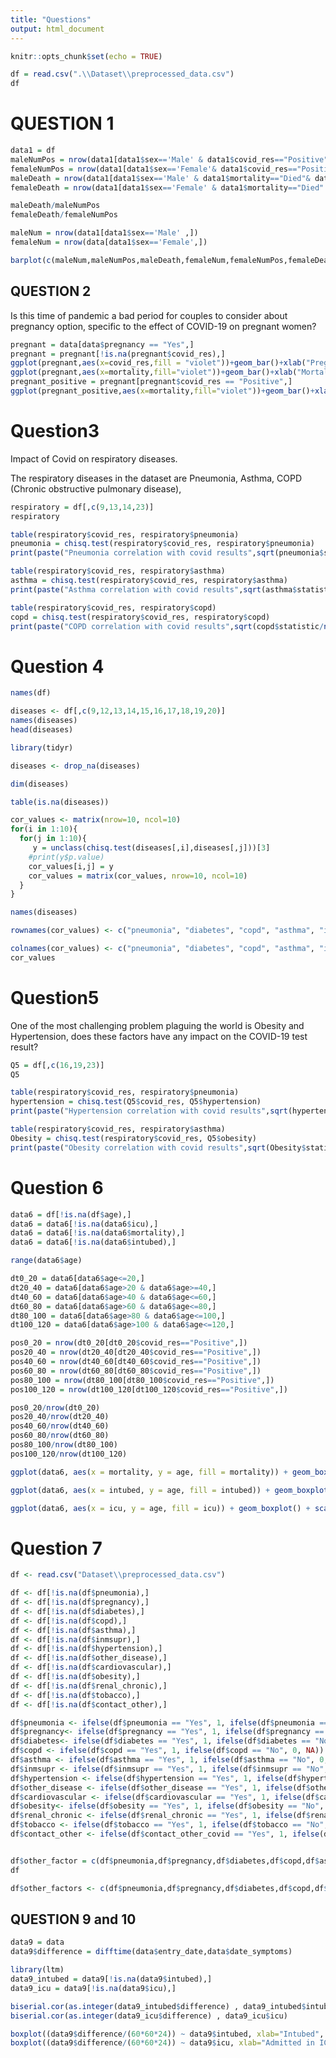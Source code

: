 ```yaml
---
title: "Questions"
output: html_document
---
```


```r
knitr::opts_chunk$set(echo = TRUE)
```

```r
df = read.csv(".\\Dataset\\preprocessed_data.csv")
df
```

# QUESTION 1
```r
data1 = df
maleNumPos = nrow(data1[data1$sex=='Male' & data1$covid_res=="Positive",])
femaleNumPos = nrow(data1[data1$sex=='Female'& data1$covid_res=="Positive",])
maleDeath = nrow(data1[data1$sex=='Male' & data1$mortality=="Died"& data1$covid_res=="Positive",])
femaleDeath = nrow(data1[data1$sex=='Female' & data1$mortality=="Died" & data1$covid_res=="Positive",])

maleDeath/maleNumPos
femaleDeath/femaleNumPos

maleNum = nrow(data1[data1$sex=='Male' ,])
femaleNum = nrow(data[data1$sex=='Female',])

barplot(c(maleNum,maleNumPos,maleDeath,femaleNum,femaleNumPos,femaleDeath), names.arg = c("Total Males", "Cov +ve Male", "Cov +ve Male Death","Total females", "Cov +ve female", "Cov +ve female Death"), main = "Male vs Female Data", horiz = T, col = c("green","orange", "red"))
```


## QUESTION 2

Is this time of pandemic a bad period for couples to consider about pregnancy option, specific to the effect of COVID-19 on pregnant women?

```r
pregnant = data[data$pregnancy == "Yes",]
pregnant = pregnant[!is.na(pregnant$covid_res),]
ggplot(pregnant,aes(x=covid_res,fill = "violet"))+geom_bar()+xlab("Pregnant")+ggtitle("Pregnant women Covid result")
ggplot(pregnant,aes(x=mortality,fill="violet"))+geom_bar()+xlab("Mortality")+ggtitle("Pregnant women died")
pregnant_positive = pregnant[pregnant$covid_res == "Positive",]
ggplot(pregnant_positive,aes(x=mortality,fill="violet"))+geom_bar()+xlab("Mortality")+ggtitle("Pregnant women corona positive and wdied")
```

# Question3
Impact of Covid on respiratory diseases.


The respiratory diseases in the dataset are Pneumonia, Asthma, COPD (Chronic obstructive pulmonary disease), 
```r
respiratory = df[,c(9,13,14,23)]
respiratory

table(respiratory$covid_res, respiratory$pneumonia)
pneumonia = chisq.test(respiratory$covid_res, respiratory$pneumonia)
print(paste("Pneumonia correlation with covid results",sqrt(pneumonia$statistic/nrow(respiratory))))

table(respiratory$covid_res, respiratory$asthma)
asthma = chisq.test(respiratory$covid_res, respiratory$asthma)
print(paste("Asthma correlation with covid results",sqrt(asthma$statistic/nrow(respiratory))))

table(respiratory$covid_res, respiratory$copd)
copd = chisq.test(respiratory$covid_res, respiratory$copd)
print(paste("COPD correlation with covid results",sqrt(copd$statistic/nrow(respiratory))))
```

# Question 4
```r
names(df)
```

```r
diseases <- df[,c(9,12,13,14,15,16,17,18,19,20)] 
names(diseases)
head(diseases)
```

```r
library(tidyr)
```

```r
diseases <- drop_na(diseases)
```

```r
dim(diseases)
```

```r
table(is.na(diseases))
```

```r
cor_values <- matrix(nrow=10, ncol=10)
for(i in 1:10){
  for(j in 1:10){
     y = unclass(chisq.test(diseases[,i],diseases[,j]))[3]
    #print(y$p.value)
    cor_values[i,j] = y
    cor_values = matrix(cor_values, nrow=10, ncol=10)
  }
}
```

```r
names(diseases)
```

```r
rownames(cor_values) <- c("pneumonia", "diabetes", "copd", "asthma", "inmsupr", "hypertension", "other_disease", "cardiovascular", "obesity", "renal_chronic")

colnames(cor_values) <- c("pneumonia", "diabetes", "copd", "asthma", "inmsupr", "hypertension", "other_disease", "cardiovascular", "obesity", "renal_chronic")
cor_values
```


# Question5
One of the most challenging problem plaguing the world is Obesity and Hypertension, does these factors have any impact on the COVID-19 test result?

```r
Q5 = df[,c(16,19,23)]
Q5

table(respiratory$covid_res, respiratory$pneumonia)
hypertension = chisq.test(Q5$covid_res, Q5$hypertension)
print(paste("Hypertension correlation with covid results",sqrt(hypertension$statistic/nrow(Q5))))

table(respiratory$covid_res, respiratory$asthma)
Obesity = chisq.test(respiratory$covid_res, Q5$obesity)
print(paste("Obesity correlation with covid results",sqrt(Obesity$statistic/nrow(respiratory))))
```


# Question 6
```r
data6 = df[!is.na(df$age),]
data6 = data6[!is.na(data6$icu),]
data6 = data6[!is.na(data6$mortality),]
data6 = data6[!is.na(data6$intubed),]

range(data6$age)

dt0_20 = data6[data6$age<=20,]
dt20_40 = data6[data6$age>20 & data6$age>=40,]
dt40_60 = data6[data6$age>40 & data6$age<=60,]
dt60_80 = data6[data6$age>60 & data6$age<=80,]
dt80_100 = data6[data6$age>80 & data6$age<=100,]
dt100_120 = data6[data6$age>100 & data6$age<=120,]

pos0_20 = nrow(dt0_20[dt0_20$covid_res=="Positive",])
pos20_40 = nrow(dt20_40[dt20_40$covid_res=="Positive",])
pos40_60 = nrow(dt40_60[dt40_60$covid_res=="Positive",])
pos60_80 = nrow(dt60_80[dt60_80$covid_res=="Positive",])
pos80_100 = nrow(dt80_100[dt80_100$covid_res=="Positive",])
pos100_120 = nrow(dt100_120[dt100_120$covid_res=="Positive",])

pos0_20/nrow(dt0_20)
pos20_40/nrow(dt20_40)
pos40_60/nrow(dt40_60)
pos60_80/nrow(dt60_80)
pos80_100/nrow(dt80_100)
pos100_120/nrow(dt100_120)
```
```r
ggplot(data6, aes(x = mortality, y = age, fill = mortality)) + geom_boxplot() + scale_fill_brewer(palette="Pastel2") + xlab("State")

ggplot(data6, aes(x = intubed, y = age, fill = intubed)) + geom_boxplot() + scale_fill_brewer(palette="Pastel2") + xlab("Intubed")

ggplot(data6, aes(x = icu, y = age, fill = icu)) + geom_boxplot() + scale_fill_brewer(palette="Pastel2") + xlab("ICU")
```


# Question 7

```r


df <- read.csv("Dataset\\preprocessed_data.csv")

df <- df[!is.na(df$pneumonia),]
df <- df[!is.na(df$pregnancy),]
df <- df[!is.na(df$diabetes),]
df <- df[!is.na(df$copd),]
df <- df[!is.na(df$asthma),]
df <- df[!is.na(df$inmsupr),]
df <- df[!is.na(df$hypertension),]
df <- df[!is.na(df$other_disease),]
df <- df[!is.na(df$cardiovascular),]
df <- df[!is.na(df$obesity),]
df <- df[!is.na(df$renal_chronic),]
df <- df[!is.na(df$tobacco),]
df <- df[!is.na(df$contact_other),]

df$pneumonia <- ifelse(df$pneumonia == "Yes", 1, ifelse(df$pneumonia == "No", 0, NA))
df$pregnancy<- ifelse(df$pregnancy == "Yes", 1, ifelse(df$pregnancy == "No", 0, NA))
df$diabetes<- ifelse(df$diabetes == "Yes", 1, ifelse(df$diabetes == "No", 0, NA))
df$copd <- ifelse(df$copd == "Yes", 1, ifelse(df$copd == "No", 0, NA))
df$asthma <- ifelse(df$asthma == "Yes", 1, ifelse(df$asthma == "No", 0, NA))
df$inmsupr <- ifelse(df$inmsupr == "Yes", 1, ifelse(df$inmsupr == "No", 0, NA))
df$hypertension <- ifelse(df$hypertension == "Yes", 1, ifelse(df$hypertension == "No", 0, NA))
df$other_disease <- ifelse(df$other_disease == "Yes", 1, ifelse(df$other_disease == "No", 0, NA))
df$cardiovascular <- ifelse(df$cardiovascular == "Yes", 1, ifelse(df$cardiovascular == "No", 0, NA))
df$obesity<- ifelse(df$obesity == "Yes", 1, ifelse(df$obesity == "No", 0, NA))
df$renal_chronic <- ifelse(df$renal_chronic == "Yes", 1, ifelse(df$renal_chronic == "No", 0, NA))
df$tobacco <- ifelse(df$tobacco == "Yes", 1, ifelse(df$tobacco == "No", 0, NA))
df$contact_other <- ifelse(df$contact_other_covid == "Yes", 1, ifelse(df$contact_other_covid == "No", 0, NA))


df$other_factor = c(df$pneumonia,df$pregnancy,df$diabetes,df$copd,df$asthma,df$inmsupr,df$hypertension, df$other_disease, df$cardiovascular, df$obesity, df$renal_chronic,df$tobacco, df$contact_other_covid)
df

```



```r
df$other_factors <- c(df$pneumonia,df$pregnancy,df$diabetes,df$copd,df$asthma,df$inmsupr,df$hypertension, df$other_disease, df$cardiovascular, df$obesity, df$renal_chronic,df$tobacco, df$contact_other_covid)
```


## QUESTION 9 and 10

```r
data9 = data
data9$difference = difftime(data$entry_date,data$date_symptoms)

library(ltm)
data9_intubed = data9[!is.na(data9$intubed),]
data9_icu = data9[!is.na(data9$icu),]

biserial.cor(as.integer(data9_intubed$difference) , data9_intubed$intubed) 
biserial.cor(as.integer(data9_icu$difference) , data9_icu$icu)
```

```r
boxplot((data9$difference/(60*60*24)) ~ data9$intubed, xlab="Intubed", ylab="Time taken to admit (in days)")
boxplot((data9$difference/(60*60*24)) ~ data9$icu, xlab="Admitted in ICU", ylab="Time taken to admit (in days)")
```
